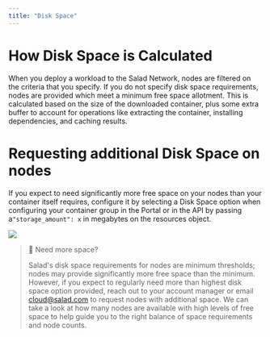 ```yaml
---
title: "Disk Space"
---
```


# How Disk Space is Calculated

When you deploy a workload to the Salad Network, nodes are filtered on the criteria that you specify. If you do not specify disk space requirements, nodes are provided which meet a minimum free space allotment. This is calculated based on the size of the downloaded container, plus some extra buffer to account for operations like extracting the container, installing dependencies, and caching results.

# Requesting additional Disk Space on nodes

If you expect to need significantly more free space on your nodes than your container itself requires, configure it by selecting a Disk Space option when configuring your container group in the Portal or in the API by passing a`"storage_amount": x` in megabytes on the resources object.

![](container-engine/images/270e77f-image.png)


> 📘 Need more space?
>
> Salad's disk space requirements for nodes are minimum thresholds; nodes may provide significantly more free space than the minimum. However, if you expect to regularly need more than highest disk space option provided, reach out to your account manager or email [cloud@salad.com](mailto:cloud@salad.com) to request nodes with additional space. We can take a look at how many nodes are available with high levels of free space to help guide you to the right balance of space requirements and node counts.
